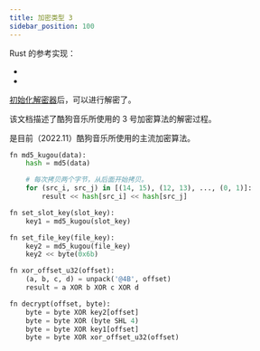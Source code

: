 ```yaml
---
title: 加密类型 3
sidebar_position: 100
---
```



Rust 的参考实现：

- <CodeRef at="1dcb48a" file="src/kugou/kgm_crypto_type3.rs#L38-L50" />
- <CodeRef at="1dcb48a" file="src/kugou/utils.rs#L3" />

[初始化解密器](./kgm-init)后，可以进行解密了。

该文档描述了酷狗音乐所使用的 3 号加密算法的解密过程。

是目前（2022.11）酷狗音乐所使用的主流加密算法。

```py title="伪代码"
fn md5_kugou(data):
    hash = md5(data)

    # 每次拷贝两个字节，从后面开始拷贝。
    for (src_i, src_j) in [(14, 15), (12, 13), ..., (0, 1)]:
        result << hash[src_i] << hash[src_j]

fn set_slot_key(slot_key):
    key1 = md5_kugou(slot_key)

fn set_file_key(file_key):
    key2 = md5_kugou(file_key)
    key2 << byte(0x6b)

fn xor_offset_u32(offset):
    (a, b, c, d) = unpack('@4B', offset)
    result = a XOR b XOR c XOR d

fn decrypt(offset, byte):
    byte = byte XOR key2[offset]
    byte = byte XOR (byte SHL 4)
    byte = byte XOR key1[offset]
    byte = byte XOR xor_offset_u32(offset)

```
